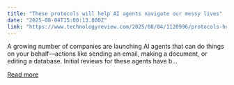 ```yaml
---
title: "These protocols will help AI agents navigate our messy lives"
date: "2025-08-04T15:00:13.000Z"
link: "https://www.technologyreview.com/2025/08/04/1120996/protocols-help-agents-navigate-lives-mcp-a2a/"
---
```


A growing number of companies are launching AI agents that can do things on your behalf—actions like sending an email, making a document, or editing a database. Initial reviews for these agents have b...

[Read more](https://www.technologyreview.com/2025/08/04/1120996/protocols-help-agents-navigate-lives-mcp-a2a/)
